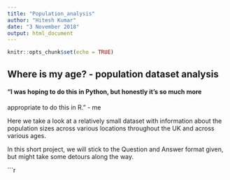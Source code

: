 ```yaml
---
title: "Population_analysis"
author: "Hitesh Kumar"
date: "3 November 2018"
output: html_document
---
```


```r
knitr::opts_chunk$set(echo = TRUE)
```

## Where is my age? - population dataset analysis

#### "I was hoping to do this in Python, but honestly it's so much more
appropriate to do this in R." - me

Here we take a look at a relatively small dataset with information about the
population sizes across various locations throughout the UK and across various
ages.

In this short project, we will stick to the Question and Answer format given,
but might take some detours along the way.

```r




